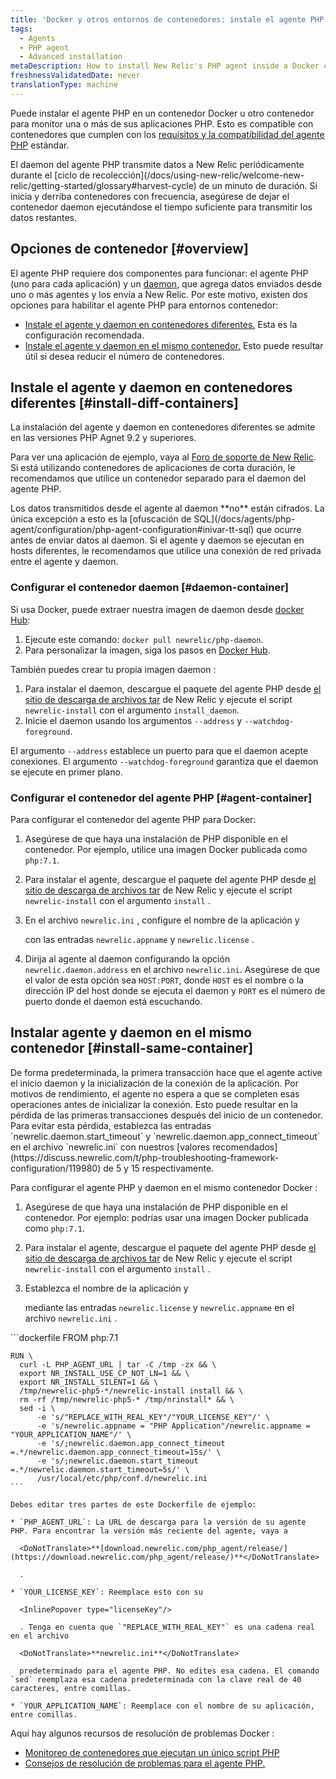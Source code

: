 ```yaml
---
title: 'Docker y otros entornos de contenedores: instale el agente PHP'
tags:
  - Agents
  - PHP agent
  - Advanced installation
metaDescription: How to install New Relic's PHP agent inside a Docker container or other container to monitor your PHP apps.
freshnessValidatedDate: never
translationType: machine
---
```


Puede instalar el agente PHP en un contenedor Docker u otro contenedor para monitor una o más de sus aplicaciones PHP. Esto es compatible con contenedores que cumplen con los [requisitos y la compatibilidad del agente PHP](/docs/agents/php-agent/getting-started/php-agent-compatibility-requirements) estándar.

<Callout variant="important">
  El daemon del agente PHP transmite datos a New Relic periódicamente durante el [ciclo de recolección](/docs/using-new-relic/welcome-new-relic/getting-started/glossary#harvest-cycle) de un minuto de duración. Si inicia y derriba contenedores con frecuencia, asegúrese de dejar el contenedor daemon ejecutándose el tiempo suficiente para transmitir los datos restantes.
</Callout>

## Opciones de contenedor [#overview]

El agente PHP requiere dos componentes para funcionar: el agente PHP (uno para cada aplicación) y un [daemon](/docs/agents/php-agent/getting-started/new-relic-daemon-processes), que agrega datos enviados desde uno o más agentes y los envía a New Relic. Por este motivo, existen dos opciones para habilitar el agente PHP para entornos contenedor:

* [Instale el agente y daemon en contenedores diferentes.](#install-diff-containers) Esta es la configuración recomendada.
* [Instale el agente y daemon en el mismo contenedor.](#install-same-container) Esto puede resultar útil si desea reducir el número de contenedores.

## Instale el agente y daemon en contenedores diferentes [#install-diff-containers]

La instalación del agente y daemon en contenedores diferentes se admite en las versiones PHP Agnet 9.2 y superiores.

Para ver una aplicación de ejemplo, vaya al [Foro de soporte de New Relic](https://discuss.newrelic.com/t/relic-solution-php-agent-and-daemon-containers/84841). Si está utilizando contenedores de aplicaciones de corta duración, le recomendamos que utilice un contenedor separado para el daemon del agente PHP.

<Callout variant="caution">
  Los datos transmitidos desde el agente al daemon **no** están cifrados. La única excepción a esto es la [ofuscación de SQL](/docs/agents/php-agent/configuration/php-agent-configuration#inivar-tt-sql) que ocurre antes de enviar datos al daemon. Si el agente y daemon se ejecutan en hosts diferentes, le recomendamos que utilice una conexión de red privada entre el agente y daemon.
</Callout>

### Configurar el contenedor daemon [#daemon-container]

Si usa Docker, puede extraer nuestra imagen de daemon desde [docker Hub](https://hub.docker.com/r/newrelic/php-daemon):

1. Ejecute este comando: `docker pull newrelic/php-daemon`.
2. Para personalizar la imagen, siga los pasos en [Docker Hub](https://hub.docker.com/r/newrelic/php-daemon).

También puedes crear tu propia imagen daemon :

1. Para instalar el daemon, descargue el paquete del agente PHP desde [el sitio de descarga de archivos tar](/docs/agents/php-agent/installation/php-agent-installation-tar-file) de New Relic y ejecute el script `newrelic-install` con el argumento `install_daemon`.
2. Inicie el daemon usando los argumentos `--address` y `--watchdog-foreground`.

El argumento `--address` establece un puerto para que el daemon acepte conexiones. El argumento `--watchdog-foreground` garantiza que el daemon se ejecute en primer plano.

### Configurar el contenedor del agente PHP [#agent-container]

Para configurar el contenedor del agente PHP para Docker:

1. Asegúrese de que haya una instalación de PHP disponible en el contenedor. Por ejemplo, utilice una imagen Docker publicada como `php:7.1`.

2. Para instalar el agente, descargue el paquete del agente PHP desde [el sitio de descarga de archivos tar](/docs/agents/php-agent/installation/php-agent-installation-tar-file) de New Relic y ejecute el script `newrelic-install` con el argumento `install` .

3. En el archivo `newrelic.ini` , configure el nombre de la aplicación y

   <InlinePopover type="licenseKey"/>

   con las entradas `newrelic.appname` y `newrelic.license` .

4. Dirija al agente al daemon configurando la opción `newrelic.daemon.address` en el archivo `newrelic.ini`. Asegúrese de que el valor de esta opción sea `HOST:PORT`, donde `HOST` es el nombre o la dirección IP del host donde se ejecuta el daemon y `PORT` es el número de puerto donde el daemon está escuchando.

## Instalar agente y daemon en el mismo contenedor [#install-same-container]

<Callout variant="caution">
  De forma predeterminada, la primera transacción hace que el agente active el inicio daemon y la inicialización de la conexión de la aplicación. Por motivos de rendimiento, el agente no espera a que se completen esas operaciones antes de inicializar la conexión. Esto puede resultar en la pérdida de las primeras transacciones después del inicio de un contenedor. Para evitar esta pérdida, establezca las entradas `newrelic.daemon.start_timeout` y `newrelic.daemon.app_connect_timeout` en el archivo `newrelic.ini` con nuestros [valores recomendados](https://discuss.newrelic.com/t/php-troubleshooting-framework-configuration/119980) de 5 y 15 respectivamente.
</Callout>

Para configurar el agente PHP y daemon en el mismo contenedor Docker :

1. Asegúrese de que haya una instalación de PHP disponible en el contenedor. Por ejemplo: podrías usar una imagen Docker publicada como `php:7.1`.

2. Para instalar el agente, descargue el paquete del agente PHP desde [el sitio de descarga de archivos tar](/docs/agents/php-agent/installation/php-agent-installation-tar-file) de New Relic y ejecute el script `newrelic-install` con el argumento `install` .

3. Establezca el nombre de la aplicación y

   <InlinePopover type="licenseKey"/>

   mediante las entradas `newrelic.license` y `newrelic.appname` en el archivo `newrelic.ini` .

<CollapserGroup>
  <Collapser
    id="dockerfile-example"
    title="Ejemplo de archivo Docker"
  >
    ```dockerfile
    FROM php:7.1

    RUN \
      curl -L PHP_AGENT_URL | tar -C /tmp -zx && \
      export NR_INSTALL_USE_CP_NOT_LN=1 && \
      export NR_INSTALL_SILENT=1 && \
      /tmp/newrelic-php5-*/newrelic-install install && \
      rm -rf /tmp/newrelic-php5-* /tmp/nrinstall* && \
      sed -i \
          -e 's/"REPLACE_WITH_REAL_KEY"/"YOUR_LICENSE_KEY"/' \
          -e 's/newrelic.appname = "PHP Application"/newrelic.appname = "YOUR_APPLICATION_NAME"/' \
          -e 's/;newrelic.daemon.app_connect_timeout =.*/newrelic.daemon.app_connect_timeout=15s/' \
          -e 's/;newrelic.daemon.start_timeout =.*/newrelic.daemon.start_timeout=5s/' \
          /usr/local/etc/php/conf.d/newrelic.ini
    ```

    Debes editar tres partes de este Dockerfile de ejemplo:

    * `PHP_AGENT_URL`: La URL de descarga para la versión de su agente PHP. Para encontrar la versión más reciente del agente, vaya a

      <DoNotTranslate>**[download.newrelic.com/php_agent/release/](https://download.newrelic.com/php_agent/release/)**</DoNotTranslate>

      .

    * `YOUR_LICENSE_KEY`: Reemplace esto con su

      <InlinePopover type="licenseKey"/>

      . Tenga en cuenta que `"REPLACE_WITH_REAL_KEY"` es una cadena real en el archivo

      <DoNotTranslate>**newrelic.ini**</DoNotTranslate>

      predeterminado para el agente PHP. No edites esa cadena. El comando `sed` reemplaza esa cadena predeterminada con la clave real de 40 caracteres, entre comillas.

    * `YOUR_APPLICATION_NAME`: Reemplace con el nombre de su aplicación, entre comillas.
  </Collapser>
</CollapserGroup>

<Callout variant="tip">
  Aquí hay algunos recursos de resolución de problemas Docker :

  * [Monitoreo de contenedores que ejecutan un único script PHP](https://discuss.newrelic.com/t/relic-solution-single-php-script-docker-containers/80386)
  * [Consejos de resolución de problemas para el agente PHP.](https://discuss.newrelic.com/t/php-troubleshooting-framework-configuration/119980)
</Callout>

<InstallFeedback/>